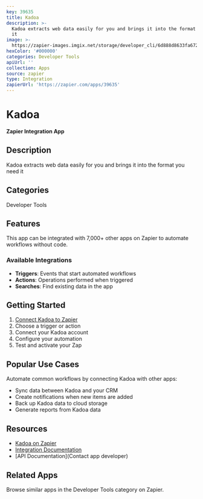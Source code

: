 ```yaml
---
key: 39635
title: Kadoa
description: >-
  Kadoa extracts web data easily for you and brings it into the format you need
  it
image: >-
  https://zapier-images.imgix.net/storage/developer_cli/6d888d8633fa67222544182cd1819ef8.png?auto=format%2Ccompress&ixlib=python-3.0.0&q=50
hexColor: '#000000'
categories: Developer Tools
apiUrl: ''
collection: Apps
source: zapier
type: Integration
zapierUrl: 'https://zapier.com/apps/39635'
---
```

# Kadoa

**Zapier Integration App**

## Description

Kadoa extracts web data easily for you and brings it into the format you need it

## Categories

Developer Tools

## Features

This app can be integrated with 7,000+ other apps on Zapier to automate workflows without code.

### Available Integrations

- **Triggers**: Events that start automated workflows
- **Actions**: Operations performed when triggered
- **Searches**: Find existing data in the app

## Getting Started

1. [Connect Kadoa to Zapier](https://zapier.com/apps/39635)
2. Choose a trigger or action
3. Connect your Kadoa account
4. Configure your automation
5. Test and activate your Zap

## Popular Use Cases

Automate common workflows by connecting Kadoa with other apps:

- Sync data between Kadoa and your CRM
- Create notifications when new items are added
- Back up Kadoa data to cloud storage
- Generate reports from Kadoa data

## Resources

- [Kadoa on Zapier](https://zapier.com/apps/39635)
- [Integration Documentation](https://zapier.com/apps/39635/integrations)
- [API Documentation](Contact app developer)

## Related Apps

Browse similar apps in the Developer Tools category on Zapier.
